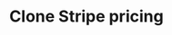 ---
title: "Clone Stripe pricing"
description:
  "Replicate Stripe's per-transaction pricing model with Lago."
---